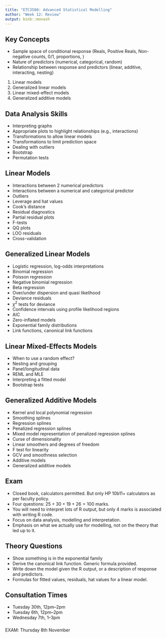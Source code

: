 ```yaml
---
title: "ETC3580: Advanced Statistical Modelling"
author: "Week 12: Review"
output: binb::monash
---
```


## Key Concepts

\fontsize{13}{15}\sf

 * Sample space of conditional response (Reals, Positive Reals, Non-negative counts, 0/1, proportions, \dots)
 * Nature of predictors (numerical, categorical, random)
 * Relationship between response and predictors (linear, additive, interacting, nesting)

 1. Linear models
 2. Generalized linear models
 3. Linear mixed-effect models
 4. Generalized additive models

## Data Analysis Skills

 * Interpreting graphs
 * Appropriate plots to highlight relationships (e.g., interactions)
 * Transformations to allow linear models
 * Transformations to limit prediction space
 * Dealing with outliers
 * Bootstrap
 * Permutation tests

## Linear Models

\fontsize{13}{15}\sf

 * Interactions between 2 numerical predictors
 * Interactions between a numerical and categorical predictor
 * Outliers
 * Leverage and hat values
 * Cook's distance
 * Residual diagnostics
 * Partial residual plots
 * F-tests
 * QQ plots
 * LOO residuals
 * Cross-validation

## Generalized Linear Models

\fontsize{13}{15}\sf

 * Logistic regression, log-odds interpretations
 * Binomial regression
 * Poisson regression
 * Negative binomial regression
 * Beta regression
 * Over/under dispersion and quasi likelihood
 * Deviance residuals
 * $\chi^2$ tests for deviance
 * Confidence intervals using profile likelihood regions
 * AIC
 * Zero-inflated models
 * Exponential family distributions
 * Link functions, canonical link functions

## Linear Mixed-Effects Models

 * When to use a random effect?
 * Nesting and grouping
 * Panel/longitudinal data
 * REML and MLE
 * Interpreting a fitted model
 * Bootstrap tests


## Generalized Additive Models

\fontsize{13}{15}\sf

 * Kernel and local polynomial regression
 * Smoothing splines
 * Regression splines
 * Penalized regression splines
 * Mixed model representation of penalized regression splines
 * Curse of dimensionality
 * Linear smoothers and degrees of freedom
 * F test for linearity
 * GCV and smoothness selection
 * Additive models
 * Generalized additive models


## Exam

* Closed book, calculators permitted. But only HP 10b11+ calculators as per faculty policy.
* Four questions: $25+30+19+26 = 100$ marks.
* You will need to interpret lots of R output, but only 4 marks is associated with writing R code.
* Focus on data analysis, modelling and interpretation.
* Emphasis on what we actually use for modelling, not on the theory that led up to it.

## Theory Questions

 * Show something is in the exponential family
 * Derive the canonical link function. Generic formula provided.
 * Write down the model given the R output, or a description of response and predictors.
 * Formulas for fitted values, residuals, hat values for a linear model.

## Consultation Times

 * Tuesday 30th, 12pm--2pm
 * Tuesday 6th, 12pm--2pm
 * Wednesday 7th, 1--3pm

###
EXAM: Thursday 8th November
